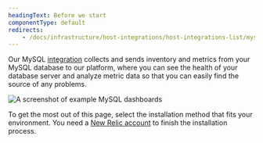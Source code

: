 ```yaml
---
headingText: Before we start
componentType: default
redirects:
    - /docs/infrastructure/host-integrations/host-integrations-list/mysql-config
---
```


Our MySQL [integration](/docs/integrations/host-integrations/getting-started/introduction-host-integrations) collects and sends inventory and metrics from your MySQL database to our platform, where you can see the health of your database server and analyze metric data so that you can easily find the source of any problems.

<img
  title="Example MySQL dashboards"
  alt="A screenshot of example MySQL dashboards"
  src="/images/infrastructure_screenshot-crop_mysql-dashboard.webp"
/>

To get the most out of this page, select the installation method that fits your environment. You need a [New Relic account](https://newrelic.com/signup) to finish the installation process.
